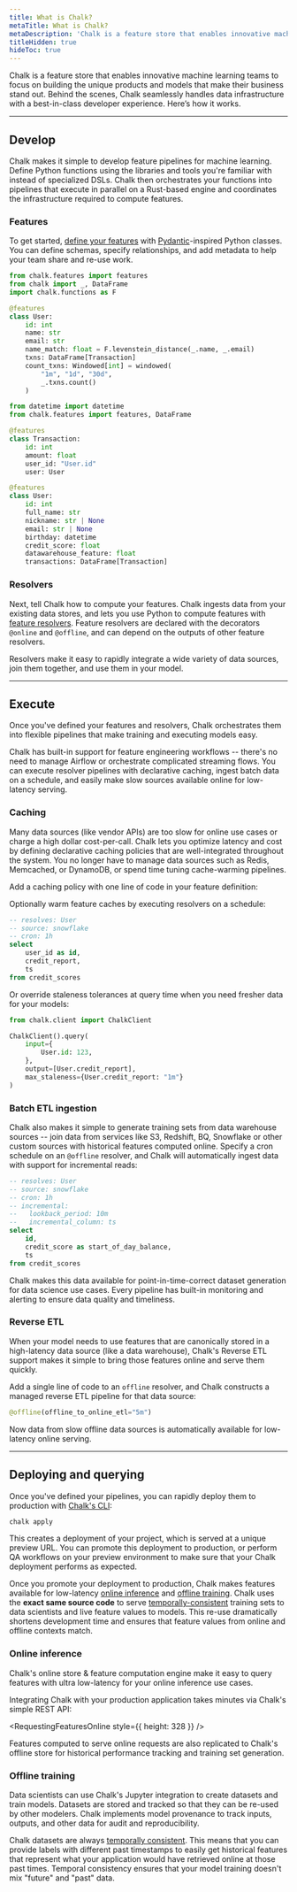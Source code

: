 ```yaml
---
title: What is Chalk?
metaTitle: What is Chalk?
metaDescription: 'Chalk is a feature store that enables innovative machine learning teams to focus on building the unique products and models that make their business stand out.'
titleHidden: true
hideToc: true
---
```




<DocsHero />

Chalk is a feature store that enables innovative machine learning teams
to focus on building the unique products and models that make their
business stand out. Behind the scenes, Chalk seamlessly handles
data infrastructure with a best-in-class developer experience.
Here’s how it works.

---

## Develop

Chalk makes it simple to develop feature pipelines for machine
learning. Define Python functions using the libraries and tools you're
familiar with instead of specialized DSLs. Chalk then orchestrates
your functions into pipelines that execute in parallel on a Rust-based
engine and coordinates the infrastructure required to compute
features.

### Features

To get started, [define your features](/docs/features) with
[Pydantic](https://pydantic-docs.helpmanual.io/)-inspired Python classes.
You can define schemas, specify relationships, and add metadata
to help your team share and re-use work.

```py
from chalk.features import features
from chalk import _, DataFrame
import chalk.functions as F

@features
class User:
    id: int
    name: str
    email: str
    name_match: float = F.levenstein_distance(_.name, _.email)
    txns: DataFrame[Transaction]
    count_txns: Windowed[int] = windowed(
        "1m", "1d", "30d",
        _.txns.count()
    )
```

```py
from datetime import datetime
from chalk.features import features, DataFrame

@features
class Transaction:
    id: int
    amount: float
    user_id: "User.id"
    user: User

@features
class User:
    id: int
    full_name: str
    nickname: str | None
    email: str | None
    birthday: datetime
    credit_score: float
    datawarehouse_feature: float
    transactions: DataFrame[Transaction]
```

### Resolvers

Next, tell Chalk how to compute your features.
Chalk ingests data from your existing data stores,
and lets you use Python to compute features with
[feature resolvers](/docs/resolver-overview).
Feature resolvers are declared with the decorators `@online` and
`@offline`, and can depend on the outputs of other feature resolvers.

Resolvers make it easy to rapidly integrate a wide variety of data
sources, join them together, and use them in your model.

<IntegrationTypes />

---

## Execute

Once you've defined your features and resolvers, Chalk orchestrates
them into flexible pipelines that make training and executing models easy.

Chalk has built-in support for feature engineering workflows --
there's no need to manage Airflow or orchestrate complicated streaming flows.
You can execute resolver pipelines with declarative caching,
ingest batch data on a schedule, and easily make slow sources
available online for low-latency serving.

### Caching

Many data sources (like vendor APIs) are too slow for online use cases
or charge a high dollar cost-per-call. Chalk lets you optimize latency
and cost by defining declarative caching policies that are well-integrated
throughout the system. You no longer have to manage data sources such as
Redis, Memcached, or DynamoDB, or spend time tuning cache-warming pipelines.

Add a caching policy with one line of code in your feature definition:

<PyDiffEditor html={addCachingCode} />

Optionally warm feature caches by executing resolvers on a schedule:

```sql
-- resolves: User
-- source: snowflake
-- cron: 1h
select
    user_id as id,
    credit_report,
    ts
from credit_scores
```

Or override staleness tolerances at query time when you need fresher
data for your models:

```py
from chalk.client import ChalkClient

ChalkClient().query(
    input={
        User.id: 123,
    },
    output=[User.credit_report],
    max_staleness={User.credit_report: "1m"}
)
```

### Batch ETL ingestion

Chalk also makes it simple to generate training sets from data warehouse
sources -- join data from services like S3, Redshift, BQ, Snowflake
or other custom sources with historical features computed online.
Specify a cron schedule on an `@offline` resolver, and Chalk will automatically ingest
data with support for incremental reads:

```sql
-- resolves: User
-- source: snowflake
-- cron: 1h
-- incremental:
--   lookback_period: 10m
--   incremental_column: ts
select
    id,
    credit_score as start_of_day_balance,
    ts
from credit_scores
```

Chalk makes this data available for point-in-time-correct dataset
generation for data science use cases. Every pipeline has built-in
monitoring and alerting to ensure data quality and timeliness.

### Reverse ETL

When your model needs to use features that are canonically stored in
a high-latency data source (like a data warehouse), Chalk's Reverse
ETL support makes it simple to bring those features online and serve
them quickly.

Add a single line of code to an `offline` resolver, and Chalk constructs
a managed reverse ETL pipeline for that data source:

```py
@offline(offline_to_online_etl="5m")
```

Now data from slow offline data sources is automatically available for
low-latency online serving.

---

## Deploying and querying

Once you've defined your pipelines, you can rapidly deploy them to
production with [Chalk's CLI](/cli/introduction):

```bash
chalk apply
```

This creates a deployment of your project, which is served at a unique
preview URL. You can promote this deployment to production, or
perform QA workflows on your preview environment to make sure that
your Chalk deployment performs as expected.

Once you promote your deployment to production, Chalk makes features
available for low-latency [online inference](/docs/query-basics) and
[offline training](/docs/query-offline). Chalk uses
the **exact same source code** to serve [temporally-consistent](/docs/temporal-consistency) training
sets to data scientists and live feature values to models. This re-use
dramatically shortens development time and ensures that feature values
from online and offline contexts match.

### Online inference

Chalk's online store & feature computation engine make it easy to query
features with ultra low-latency for your online inference use cases.

Integrating Chalk with your production application takes minutes via
Chalk's simple REST API:

<RequestingFeaturesOnline style={{ height: 328 }} />

Features computed to serve online requests are also replicated to Chalk's
offline store for historical performance tracking and training set generation.

### Offline training

Data scientists can use Chalk's Jupyter integration to create datasets
and train models. Datasets are stored and tracked so that they can be
re-used by other modelers. Chalk implements model provenance to track
inputs, outputs, and other data for audit and reproducibility.

<JupyterNotebook />

Chalk datasets are always [temporally consistent](/docs/temporal-consistency).
This means that you can provide labels with different past timestamps to easily
get historical features that represent what your application would have
retrieved online at those past times. Temporal consistency ensures that
your model training doesn't mix "future" and "past" data.

<TemporalCorrectness />
